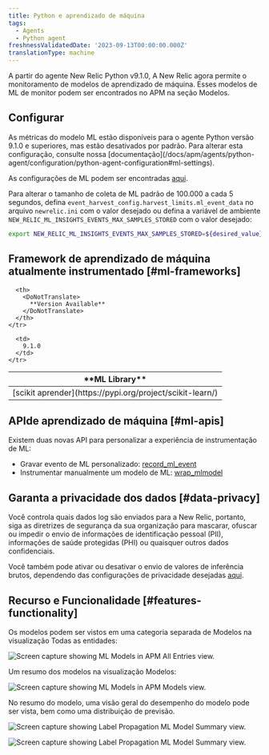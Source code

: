 ```yaml
---
title: Python e aprendizado de máquina
tags:
  - Agents
  - Python agent
freshnessValidatedDate: '2023-09-13T00:00:00.000Z'
translationType: machine
---
```






A partir do agente New Relic Python v9.1.0, A New Relic agora permite o monitoramento de modelos de aprendizado de máquina. Esses modelos de ML de monitor podem ser encontrados no APM na seção Modelos.

## Configurar

<Callout variant="tip">
  As métricas do modelo ML estão disponíveis para o agente Python versão 9.1.0 e superiores, mas estão desativados por padrão. Para alterar esta configuração, consulte nossa [documentação](/docs/apm/agents/python-agent/configuration/python-agent-configuration#ml-settings).
</Callout>

As configurações de ML podem ser encontradas [aqui](/docs/apm/agents/python-agent/configuration/python-agent-configuration/#ml-settings).

Para alterar o tamanho de coleta de ML padrão de 100.000 a cada 5 segundos, defina `event_harvest_config.harvest_limits.ml_event_data` no arquivo `newrelic.ini` com o valor desejado ou defina a variável de ambiente `NEW_RELIC_ML_INSIGHTS_EVENTS_MAX_SAMPLES_STORED` com o valor desejado:

```bash
export NEW_RELIC_ML_INSIGHTS_EVENTS_MAX_SAMPLES_STORED=${desired_value}
```

## Framework de aprendizado de máquina atualmente instrumentado [#ml-frameworks]

<table>
  <thead>
    <tr>
      <th>
        <DoNotTranslate>
          **ML Library**
        </DoNotTranslate>
      </th>

      <th>
        <DoNotTranslate>
          **Version Available**
        </DoNotTranslate>
      </th>
    </tr>
  </thead>

  <tbody>
    <tr>
      <td>
        [scikit aprender](https://pypi.org/project/scikit-learn/)
      </td>

      <td>
        9.1.0
      </td>
    </tr>
  </tbody>
</table>

## APIde aprendizado de máquina [#ml-apis]

Existem duas novas API para personalizar a experiência de instrumentação de ML:

* Gravar evento de ML personalizado: [record_ml_event](/docs/agents/python-agent/python-agent-api/recordmlevent-python-agent-api)
* Instrumentar manualmente um modelo de ML: [wrap_mlmodel](/docs/agents/python-agent/python-agent-api/wrapmlmodel-python-agent-api)

## Garanta a privacidade dos dados [#data-privacy]

<Callout variant="caution">
  Você controla quais dados log são enviados para a New Relic, portanto, siga as diretrizes de segurança da sua organização para mascarar, ofuscar ou impedir o envio de informações de identificação pessoal (PII), informações de saúde protegidas (PHI) ou quaisquer outros dados confidenciais.
</Callout>

Você também pode ativar ou desativar o envio de valores de inferência brutos, dependendo das configurações de privacidade desejadas [aqui](/docs/apm/agents/python-agent/configuration/python-agent-configuration/#inference-events-value-enabled).

## Recurso e Funcionalidade [#features-functionality]

Os modelos podem ser vistos em uma categoria separada de Modelos na visualização Todas as entidades:

<img
  title="python-ml-APM-All-Entities.png"
  alt="Screen capture showing ML Models in APM All Entries view."
  src={allEntities}
/>

Um resumo dos modelos na visualização Modelos:

<img
  title="python-ml-APM-models-view.png"
  alt="Screen capture showing ML Models in APM Models view."
  src={modelsView}
/>

No resumo do modelo, uma visão geral do desempenho do modelo pode ser vista, bem como uma distribuição de previsão.

<img
  title="python-ml-APM-model-summary-view1.png"
  alt="Screen capture showing Label Propagation ML Model Summary view."
  src={modelSummary1}
/>

<img
  title="python-ml-APM-model-summary-view2.png"
  alt="Screen capture showing Label Propagation ML Model Summary view."
  src={modelSummary2}
/>